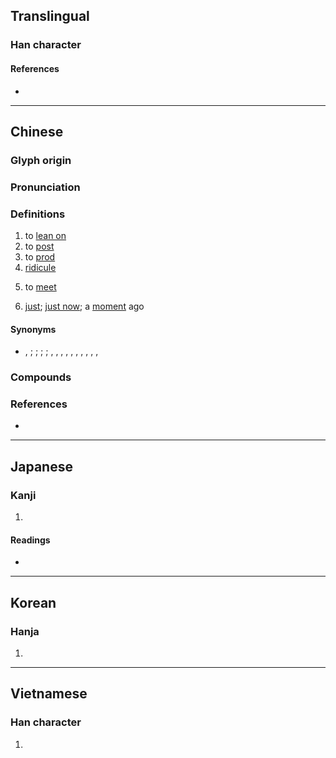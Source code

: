 {{character info/new}}
==Translingual==

===Han character===
{{Han char|rn=64|rad=手|as=05|sn=8|four=50014|canj=QYG|ids=⿰扌主}}

====References====
* {{Han ref|kx=0424.180|dkj=11940|dj=0772.140|hdz=31857.010|uh=62C4|ud=25284|bh=A9D6|bd=43478}}

----

==Chinese==
{{zh-forms}}

===Glyph origin===
{{Han etym}}

===Pronunciation===
{{zh-pron
|m=zhǔ
|c=zyu2
|mn=tú
|mc=y
|oc=y
|ma=Zh-zhu.ogg
|cat=v
}}

===Definitions===
{{zh-hanzi}}

# to [[lean on]]
# to [[post]]
# to [[prod]]
# [[ridicule]]
# {{lb|zh|Min Nan}} to [[meet]]
# {{lb|zh|Min Nan}} [[just]]; [[just now]]; a [[moment]] ago

====Synonyms====
* {{sense|just now}} {{zh-l|剛才}}, {{zh-l|剛剛}}; {{q|Cantonese|Hakka|Teochew}} {{zh-l|啱啱}}; {{q|Cantonese|Hakka|Min Nan}} {{zh-l|頭先}}; {{q|Cantonese}} {{zh-l|啱先}}; {{q|Min Nan}} {{zh-l|拄仔}}, {{zh-l|拄拄}}, {{zh-l|拄拄仔}}, {{zh-l|才}}, {{zh-l|拄才}}, {{zh-l|拄仔才}}, {{zh-l|頭拄仔}}, {{zh-l|頭站仔}}, {{zh-l|盡拄仔}}, {{zh-l|站仔}}, {{zh-l|前拄仔}}

===Compounds===
{{zh-der|十巴拄:si̍p-pa-tú|撐拄|搘拄|撐腸拄腹|拄拐|拄杖|撐腸拄肚|拄笏看山}}

===References===
* {{thcwd|3963}}

----

==Japanese==

===Kanji===
{{ja-kanji|grade=|rs=手05}}

# {{defn|lang=ja|sort=手05}}

====Readings====
* {{ja-readings|on=[[ちゅ]] (chu)|kun=[[あげる]] (ageru)}}

----

==Korean==

===Hanja===
{{ko-hanja|hangeul=주|eumhun=|rv=ju|mr=chu|y=cwu}}

# {{defn|lang=ko|sort=手05}}

----

==Vietnamese==

===Han character===
{{vi-hantu|[[chủ]], [[trụ]], [[chỏ]], [[chõ]]|rs=手05}}

# {{defn|lang=vi|sort=手05}}